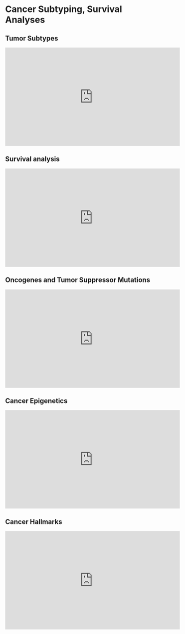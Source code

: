 # Cancer Subtyping, Survival Analyses {#cancersub}

## Tumor Subtypes

<iframe width="560" height="315" src="https://www.youtube.com/embed/eAQf-dxHdxk" title="YouTube video player" frameborder="0" allow="accelerometer; autoplay; clipboard-write; encrypted-media; gyroscope; picture-in-picture" allowfullscreen></iframe>

## Survival analysis

<iframe width="560" height="315" src="https://www.youtube.com/embed/aUCSzsx6yFM" title="YouTube video player" frameborder="0" allow="accelerometer; autoplay; clipboard-write; encrypted-media; gyroscope; picture-in-picture" allowfullscreen></iframe>

## Oncogenes and Tumor Suppressor Mutations

<iframe width="560" height="315" src="https://www.youtube.com/embed/S2rMlqUbeCg" title="YouTube video player" frameborder="0" allow="accelerometer; autoplay; clipboard-write; encrypted-media; gyroscope; picture-in-picture" allowfullscreen></iframe>

## Cancer Epigenetics

<iframe width="560" height="315" src="https://www.youtube.com/embed/b0Qvtrr_auM" title="YouTube video player" frameborder="0" allow="accelerometer; autoplay; clipboard-write; encrypted-media; gyroscope; picture-in-picture" allowfullscreen></iframe>

## Cancer Hallmarks

<iframe width="560" height="315" src="https://www.youtube.com/embed/FHmuKybhkME" title="YouTube video player" frameborder="0" allow="accelerometer; autoplay; clipboard-write; encrypted-media; gyroscope; picture-in-picture" allowfullscreen></iframe>